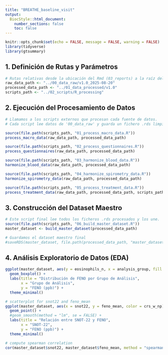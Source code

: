 ```yaml
---
title: "BREATHE_baseline_visit"
output: 
  BiocStyle::html_document:
    number_sections: false
    toc: false
---
```


```r
knitr::opts_chunk$set(echo = FALSE, message = FALSE, warning = FALSE)
library(tidyverse)
library(gtsummary)
```

## 1. Definición de Rutas y Parámetros

```r
# Rutas relativas desde la ubicación del Rmd (03_reports) a la raíz del proyecto
raw_data_path <- "../00_data_raw/v1.0_2025-08-20"
processed_data_path <- "../01_data_processed/v1.0"
scripts_path <- "../02_scripts/R_processing"
```

## 2. Ejecución del Procesamiento de Datos

```r
# Llamamos a los scripts externos que procesan cada fuente de datos.
# Cada script lee datos de '00_data_raw' y guarda un fichero .rds limpio en '01_data_processed'.

source(file.path(scripts_path, "01_process_macro_data.R"))
process_macro_data(raw_data_path, processed_data_path)

source(file.path(scripts_path, "02_process_questionnaires.R"))
process_questionnaires(raw_data_path, processed_data_path)

source(file.path(scripts_path, "03_harmonize_blood_data.R"))
harmonize_blood_data(raw_data_path, processed_data_path)

source(file.path(scripts_path, "04_harmonize_spirometry_data.R"))
harmonize_spirometry_data(raw_data_path, processed_data_path)

source(file.path(scripts_path, "05_process_treatment_data.R"))
process_treatment_data(raw_data_path, processed_data_path, scripts_path)
```

## 3. Construcción del Dataset Maestro

```r
# Este script final lee todos los ficheros .rds procesados y los une.
source(file.path(scripts_path, "06_build_master_dataset.R"))
master_dataset <- build_master_dataset(processed_data_path)

# Guardamos el dataset maestro final
#saveRDS(master_dataset, file.path(processed_data_path, "master_dataset.rds"))
```


## 4. Análisis Exploratorio de Datos (EDA)

```r
ggplot(master_dataset, aes(y = eosinophils_n, x = analysis_group, fill = analysis_group)) +
  geom_boxplot() +
  labs(title = "Distribución de FENO por Grupo de Análisis",
       x = "Grupo de Análisis",
       y = "FENO (ppb)") +
  theme_minimal()
```


```r
# scatterplot for snot22 and feno_mean
ggplot(master_dataset, aes(x = snot22, y = feno_mean, color = crs_w_np)) +
  geom_point() +
  #geom_smooth(method = "lm", se = FALSE) +
  labs(title = "Relación entre SNOT-22 y FENO",
       x = "SNOT-22",
       y = "FENO (ppb)") +
  theme_minimal()

# compute spearman correlation
cor(master_dataset$snot22, master_dataset$feno_mean, method = "spearman", use = "complete.obs")
```

